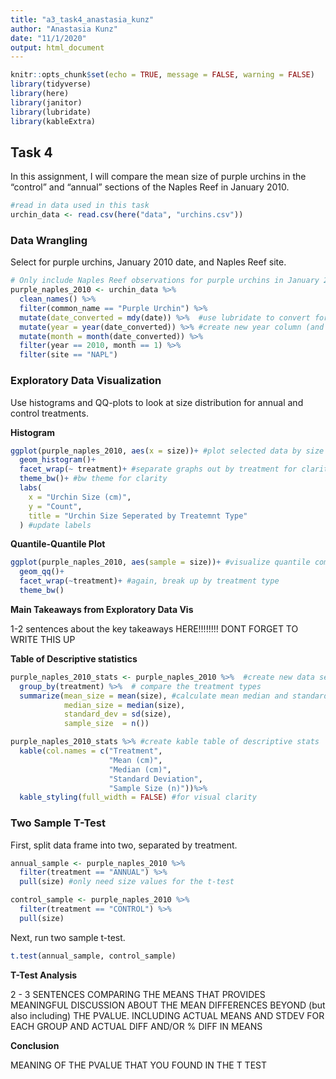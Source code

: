 ```yaml
---
title: "a3_task4_anastasia_kunz"
author: "Anastasia Kunz"
date: "11/1/2020"
output: html_document
---
```


```r
knitr::opts_chunk$set(echo = TRUE, message = FALSE, warning = FALSE)
library(tidyverse)
library(here)
library(janitor)
library(lubridate)
library(kableExtra)
```

## Task 4

In this assignment, I will compare the mean size of purple urchins in the "control" and "annual" sections of the Naples Reef in January 2010. 

```r
#read in data used in this task
urchin_data <- read.csv(here("data", "urchins.csv"))
```

### Data Wrangling

Select for purple urchins, January 2010 date, and Naples Reef site.

```r
# Only include Naples Reef observations for purple urchins in January 2010
purple_naples_2010 <- urchin_data %>% 
  clean_names() %>% 
  filter(common_name == "Purple Urchin") %>% 
  mutate(date_converted = mdy(date)) %>%  #use lubridate to convert format
  mutate(year = year(date_converted)) %>% #create new year column (and month below)
  mutate(month = month(date_converted)) %>% 
  filter(year == 2010, month == 1) %>% 
  filter(site == "NAPL")
```

### Exploratory Data Visualization

Use histograms and QQ-plots to look at size distribution for annual and control treatments. 

**Histogram**

```r
ggplot(purple_naples_2010, aes(x = size))+ #plot selected data by size in histogram first
  geom_histogram()+
  facet_wrap(~ treatment)+ #separate graphs out by treatment for clarity
  theme_bw()+ #bw theme for clarity
  labs(
    x = "Urchin Size (cm)",
    y = "Count",
    title = "Urchin Size Seperated by Treatemnt Type"
  ) #update labels
```

**Quantile-Quantile Plot**

```r
ggplot(purple_naples_2010, aes(sample = size))+ #visualize quantile comparison of size
  geom_qq()+
  facet_wrap(~treatment)+ #again, break up by treatment type
  theme_bw()
```

**Main Takeaways from Exploratory Data Vis**

1-2 sentences about the key takeaways HERE!!!!!!!! DONT FORGET TO WRITE THIS UP

**Table of Descriptive statistics**

```r
purple_naples_2010_stats <- purple_naples_2010 %>%  #create new data set to call up for kable table below
  group_by(treatment) %>%  # compare the treatment types
  summarize(mean_size = mean(size), #calculate mean median and standard deviation for the treatments
            median_size = median(size),
            standard_dev = sd(size),
            sample_size  = n())

purple_naples_2010_stats %>% #create kable table of descriptive stats
  kable(col.names = c("Treatment",
                      "Mean (cm)",
                      "Median (cm)",
                      "Standard Deviation",
                      "Sample Size (n)"))%>% 
  kable_styling(full_width = FALSE) #for visual clarity
```

### Two Sample T-Test

First, split data frame into two, separated by treatment.

```r
annual_sample <- purple_naples_2010 %>% 
  filter(treatment == "ANNUAL") %>% 
  pull(size) #only need size values for the t-test

control_sample <- purple_naples_2010 %>% 
  filter(treatment == "CONTROL") %>% 
  pull(size)
```

Next, run two sample t-test.

```r
t.test(annual_sample, control_sample)
```
**T-Test Analysis**

2 - 3 SENTENCES COMPARING THE MEANS THAT PROVIDES MEANINGFUL DISCUSSION ABOUT THE MEAN DIFFERENCES BEYOND (but also including) THE PVALUE. INCLUDING ACTUAL MEANS AND STDEV FOR EACH GROUP AND ACTUAL DIFF AND/OR % DIFF IN MEANS

**Conclusion**

MEANING OF THE PVALUE THAT YOU FOUND IN THE T TEST


